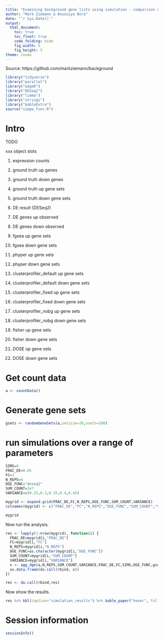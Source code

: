 ```yaml
---
title: "Examining background gene lists using simulation - comparison of different enrichment techniques"
author: "Mark Ziemann & Anusuiya Bora"
date: "`r Sys.Date()`"
output:
  html_document:
    toc: true
    toc_float: true
    code_folding: hide
    fig_width: 5
    fig_height: 5
theme: cosmo
---
```


Source: https://github.com/markziemann/background

```r

library("tidyverse")
library("parallel")
library("edgeR")
library("DESeq2")
library("limma")
library("stringi")
library("kableExtra")
source("simpw_func.R")

```

# Intro

TODO


xxx object slots

1. expression counts

2. ground truth up genes

3. ground truth down genes

4. ground truth up gene sets

5. ground truth down gene sets

6. DE result (DESeq2)

7. DE genes up observed

8. DE genes down observed

9. fgsea up gene sets

10. fgsea down gene sets

11. phyper up gene sets

12. phyper down gene sets

13. clusterprofiler_default up gene sets

14. clusterprofiler_default down gene sets

15. clusterprofiler_fixed up gene sets

16. clusterprofiler_fixed down gene sets

17. clusterprofiler_nobg up gene sets

18. clusterprofiler_nobg down gene sets

19. fisher up gene sets

20. fisher down gene sets

21. DOSE up gene sets

22. DOSE down gene sets

# Get count data

```r

a <- countData()

```

# Generate gene sets

```r

gsets <- randomGeneSets(a,setsize=20,nsets=200)

```

# run simulations over a range of parameters

```r

SIMS=8
FRAC_DE=0.05
FC=1
N_REPS=4
DGE_FUNC="deseq2"
SUM_COUNT=3e7
VARIANCE=c(0.25,0.3,0.35,0.4,0.45)

mygrid <- expand.grid(FRAC_DE,FC,N_REPS,DGE_FUNC,SUM_COUNT,VARIANCE)
colnames(mygrid) <- c("FRAC_DE","FC","N_REPS","DGE_FUNC","SUM_COUNT","VARIANCE")

mygrid

```

Now run the analysis.

```r

res <- lapply(1:nrow(mygrid), function(i) {
  FRAC_DE=mygrid[i,"FRAC_DE"]
  FC=mygrid[i,"FC"]
  N_REPS=mygrid[i,"N_REPS"]
  DGE_FUNC=as.character(mygrid[i,"DGE_FUNC"])
  SUM_COUNT=mygrid[i,"SUM_COUNT"]
  VARIANCE=mygrid[i,"VARIANCE"]
  x <- agg_dge(a,N_REPS,SUM_COUNT,VARIANCE,FRAC_DE,FC,SIMS,DGE_FUNC,gsets)
  as.data.frame(do.call(rbind, x))
})

res <- do.call(rbind,res)

```

Now show the results.

```r

res %>% kbl(caption="simulation_results") %>% kable_paper("hover", full_width = F)

```

# Session information


```r

sessionInfo()

```
